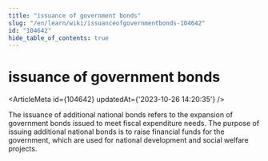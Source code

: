 ```yaml
---
title: "issuance of government bonds"
slug: "/en/learn/wiki/issuanceofgovernmentbonds-104642"
id: "104642"
hide_table_of_contents: true
---
```



# issuance of government bonds

<ArticleMeta id={104642} updatedAt={'2023-10-26 14:20:35'} />
<div className='border-solid border-b border-t-0 my-4 border-[var(--ifm-color-gray-300)]' />

The issuance of additional national bonds refers to the expansion of government bonds issued to meet fiscal expenditure needs. The purpose of issuing additional national bonds is to raise financial funds for the government, which are used for national development and social welfare projects.
